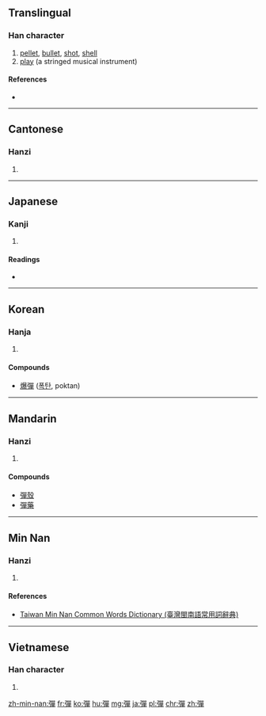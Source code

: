 {{also|弹|弾}}
==Translingual==

===Han character===
{{Han char|rn=57|rad=弓|as=12|sn=15|four=1625<sub>6</sub>|canj=弓口口十 (NRRJ)|ids=⿰[[弓]][[單]]}}

# [[pellet]], [[bullet]], [[shot]], [[shell]]
# [[play]] (a stringed musical instrument)<!--needs to be checked-->

====References====
* {{Han ref|kx=0360.450|dkj=09865|dj=0678.330|hdz=21002.080|uh=5F48|ud=24392|bh=BC75|bd=48245}}

----

==Cantonese==

===Hanzi===
{{yue-hanzi|jyut=[[daan6]], [[taan4]]|y=daan6, taan4|sim=弹}}

# {{defn|lang=yue|sort=弓12}}

----

==Japanese==

===Kanji===
{{ja-kanji|grade=|rs=弓12|style=ky|shin=弾}}

# {{defn|lang=ja|sort=弓12}}

====Readings====
* {{ja-readings|on=[[だん]] (dan)|kun=[[たま]] (tama), [[はずむ]] (hazumu), [[ひく]] (hiku)}}

----

==Korean==

===Hanja===
{{ko-hanja|hangeul=탄|eumhun=|rv=tan|mr=t'an|y=than}}

# {{defn|lang=ko|sort=弓12}}

====Compounds====
* [[爆彈]] ([[폭탄]], poktan)

----

==Mandarin==

===Hanzi===
{{cmn-hanzi|sim=弹|pin=[[dàn]] ([[dan4]]), [[tán]] ([[tan2]])|wg=tan<sup>4</sup>, tan<sup>2</sup>}}

# {{defn|lang=cmn|sort=弓12}}

====Compounds====
* [[彈殼]]
* [[彈藥]]

----

==Min Nan==

===Hanzi===
{{nan-hanzi|tlpa=[[tuânn]] (tuann<sup>5</sup>), [[tuānn]] (tuann<sup>7</sup>), [[tân]] (tan<sup>5</sup>), [[tān]] (tan<sup>7</sup>), [[thân]] (than<sup>5</sup>)}}

# {{defn|lang=nan|sort=弓12}}

====References====
*[http://twblg.dict.edu.tw/holodict_new/result_detail.jsp?n_no=11049&curpage=1&sample=%E5%BD%88&radiobutton=1&querytarget=1&limit=20&pagenum=1&rowcount=14 Taiwan Min Nan Common Words Dictionary (臺灣閩南語常用詞辭典)]

----

==Vietnamese==

===Han character===
{{vi-hantu|[[đàn]], [[đằn]], [[đan]], [[đạn]], [[đận]], [[rờn]]|rs=弓12}}

# {{defn|lang=vi|sort=弓12}}

[[zh-min-nan:彈]]
[[fr:彈]]
[[ko:彈]]
[[hu:彈]]
[[mg:彈]]
[[ja:彈]]
[[pl:彈]]
[[chr:彈]]
[[zh:彈]]